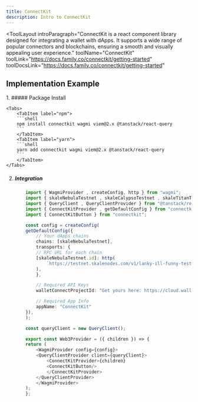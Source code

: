 ```yaml
---
title: ConnectKit
description: Intro to ConnectKit
---
```


<ToolLayout
    introParagraph="ConnectKit is a react component library designed for integrating a wallet with dApps.
    It supports a wide range of popular connectors and blockchains, ensuring a smooth and visually appealing user experience."
    toolName="ConnectKit"
    toolLink="https://docs.family.co/connectkit/getting-started"
    toolDocsLink="https://docs.family.co/connectkit/getting-started"
>

## Implementation Example

<Steps>
1. ##### Package Install

    <Tabs>
        <TabItem label="npm">
        ```shell
        npm install connectkit wagmi viem@2.x @tanstack/react-query
        ```
        </TabItem>
        <TabItem label="yarn">
        ```shell
        yarn add connectkit wagmi viem@2.x @tanstack/react-query
        ```
        </TabItem>
    </Tabs>

2. ##### Integration
    ```typescript
        import { WagmiProvider , createConfig, http } from "wagmi";
        import { skaleNebulaTestnet , skaleCalypsoTestnet , skaleTitanTestnet , skaleEuropaTestnet } from "wagmi/chains";
        import { QueryClient , QueryClientProvider } from "@tanstack/react-query";
        import { ConnectKitProvider , getDefaultConfig } from "connectkit";
        import { ConnectKitButton } from "connectkit";

        const config = createConfig(
        getDefaultConfig({
            // Your dApps chains
            chains: [skaleNebulaTestnet],
            transports: {
            // RPC URL for each chain
            [skaleNebulaTestnet.id]: http(
                `https://testnet.skalenodes.com/v1/lanky-ill-funny-testnet`,
            ),
            },

            // Required API Keys
            walletConnectProjectId: "Get yours here: https://cloud.walletconnect.com/sign-in",

            // Required App Info
            appName: "ConnectKit"
        }),
        );

        const queryClient = new QueryClient();

        export const Web3Provider = ({ children }) => {
        return (
            <WagmiProvider config={config}>
            <QueryClientProvider client={queryClient}>
                <ConnectKitProvider>{children}
                <ConnectKitButton/>
                </ConnectKitProvider>
            </QueryClientProvider>
            </WagmiProvider>
        );
        };       
    ```

</Steps>

</ToolLayout>